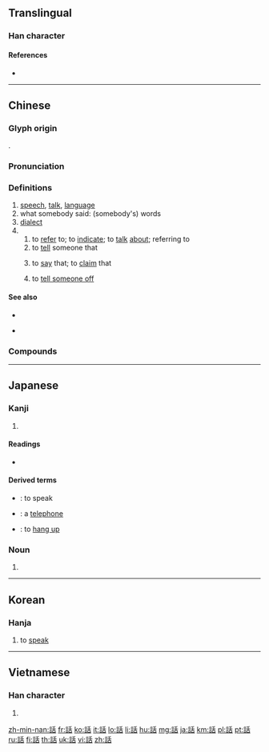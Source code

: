 {{character info/new}}
{{also|话}}
==Translingual==

===Han character===
{{Han char|rn=149|rad=言|as=06|sn=13|four=02664|canj=YRHJR|ids=⿰言舌}}

====References====
* {{Han ref|kx=1158.100|dkj=35441|dj=1624.060|hdz=63965.060|uh=8A71|ud=35441|bh=B8DC|bd=47324}}

----

==Chinese==
{{zh-forms|s=话}}

===Glyph origin===
{{Han etym}}
{{Han compound|言|舌|ls=i|t1=word|t2=tongue}}.

===Pronunciation===
{{zh-pron
|m=huà
|m-s=hua4
|c=waa6,waa6-2
|h=pfs=fa
|md=uâ
|mn=ōe/ōa/hōa
|mn_note=ōe, ōa - vernacular; hōa - literary
|w=3hho
|mc=y
|oc=y
|ma=y
|cat=n,c:v
}}

===Definitions===
{{zh-hanzi}}

# [[speech]], [[talk]], [[language]]
# what somebody said: (somebody's) words {{zh-mw|句}}
# [[dialect]]
# {{lb|zh|Cantonese}}
## to [[refer]] to; to [[indicate]]; to [[talk]] [[about]]; referring to
## to [[tell]] someone that
##: {{zh-x|使咩 話 俾 佢 聽 呢。|What do you need to tell him for.|C}}
## to [[say]] that; to [[claim]] that
##: {{zh-x|我 唔係 話 你 醜樣{joeng6-2}，只{zi2}係 你 核{wat6}突。|I'm not '''say'''ing that you're ugly, only that you're ugly.|C|ref={{w|George Lam}}, Ah Lam {{lang|zh|日記}}}}
## to [[tell someone off]]
##: {{zh-x|唔 話 佢 呢，佢 就 會{wui5} 繼續 做落去。|Don't tell him off, and he will continue to do it.|C}}

====See also====
* {{zh-l|指}}
* {{sense|to tell someone off}} {{zh-l|鬧|naau6|to scold}}

===Compounds===
{{zh-der|白話|電話|行話|隱話|黑話|俗話|廢話|話說|話梅|了話|二話|京話|亮話|佳話|假話|停話|傳話|像話|入話|冷話|刁話|別話|反話|古話|哈話|唐話|問話|喊話|嘉話|回話|困話|土話|塞話|墊話|壞話|外話|多話|夢話|大話|天話|套話|好話|官話|實話|對話|小話|尖話|屁話|巧話|平話|後話|怪話|怯話|情話|愣話|懈話|打話|扳話|把話|拿話|插話|搭話|攀話|放話|敘話|散話|新話|曲話|會話|村話|橫話|正話|歪話|歹話|洋話|活話|浮話|海話|淡話|混話|清話|渾話|準話|溲話|滿話|澹話|激話|熟話|獃話|留話|瘋話|發話|盤話|直話|真話|瞎話|短話|破話|硬話|神話|私話|空話|童話|笑話|答話|粗話|細話|緊話|老話|耍話|聽話|胡話|舊話|落話|虛話|蠢話|蠻話|訓話|評話|詞話|詩話|話兒|話別|話劇|話名|話差|話把|話拳|話文|話料|話本|話柄|話癆|話眼|話碴|話筒|話舊|話語|話論|話鋒|話靶|話音|話頭|話題|話風|說話|談話|諢話|謊話|講話|費話|賠話|賦話|走話|趣話|轉話|送話|通話|過話|道話|遠話|酒話|醜話|重話|野話|錯話|長話|開話|閒話|陪話|頑話|風話|髒話|鬥話|鬼話|黃話}}

{{zh-cat|Beginning}}

----

==Japanese==

===Kanji===
{{ja-kanji|grade=2|rs=言06}}

# {{defn|lang=ja|sort=言06}}

====Readings====
* {{ja-readings|goon=[[え]] (e)|kanon=[[か]] (ka), [[かい]] (kai)|kanyoon=[[わ]] (wa)|kun=[[はなす]] ([[話す]], hanasu), [[はなし]] (hanashi)|nanori=}}

====Derived terms====
* {{ja-r|話す|はなす}}: to speak
* {{ja-r|電話|でんわ}}: a [[telephone]]
* {{ja-r|電話を切る|でんわ を きる}}: to [[hang up]]

===Noun===
{{ja-kanjitab|はなし|yomi=kun}}
{{ja-noun|はなし}}

# {{alternative form of|話し|lang=ja}}

----

==Korean==

===Hanja===
{{ko-hanja|hangeul=화|eumhun=말할|mr=hwa|y=hwa}}

# to [[speak]]

----

==Vietnamese==

===Han character===
{{vi-hantu|[[thoại]]|rs=言06}}

# {{defn|lang=vi|sort=言06}}

[[zh-min-nan:話]]
[[fr:話]]
[[ko:話]]
[[it:話]]
[[lo:話]]
[[li:話]]
[[hu:話]]
[[mg:話]]
[[ja:話]]
[[km:話]]
[[pl:話]]
[[pt:話]]
[[ru:話]]
[[fi:話]]
[[th:話]]
[[uk:話]]
[[vi:話]]
[[zh:話]]